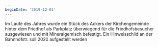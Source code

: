 ```yaml
---
beginDate: '2019-12-01'
---
```


Im Laufe des Jahres wurde ein Stück des Ackers der Kirchengemeinde hinter dem
Friedhof als Parkplatz überwiegend für die Friedhofsbesucher ausgewiesen und mit
Mineralgemisch befestigt. Ein Hinweisschild an der Bahnhofstr. soll 2020
aufgestellt werden
